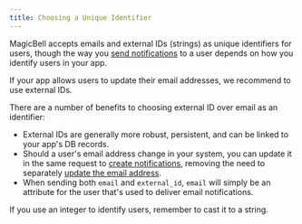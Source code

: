 ```yaml
---
title: Choosing a Unique Identifier
---
```


MagicBell accepts emails and external IDs (strings) as unique identifiers for users, though the way you [send notifications](/docs/sending-notifications) to a user depends on how you identify users in your app.

If your app allows users to update their email addresses, we recommend to use external IDs.

There are a number of benefits to choosing external ID over email as an identifier:

- External IDs are generally more robust, persistent, and can be linked to your app's DB records.
- Should a user's email address change in your system, you can update it in the same request to [create notifications](/docs/rest-api/reference#create-notification), removing the need to separately [update the email address](/docs/rest-api/reference#update-user).
- When sending both `email` and `external_id`, `email` will simply be an attribute for the user that's used to deliver email notifications.

<Note>If you use an integer to identify users, remember to cast it to a string.</Note>
